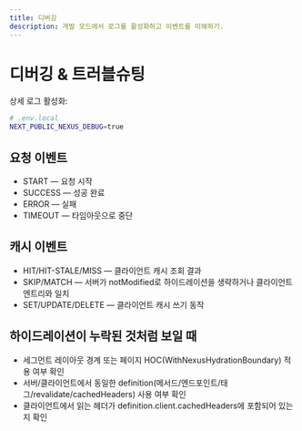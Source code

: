 ```yaml
---
title: 디버깅
description: 개발 모드에서 로그를 활성화하고 이벤트를 이해하기.
---
```


# 디버깅 & 트러블슈팅

상세 로그 활성화:

```bash path=null start=null
# .env.local
NEXT_PUBLIC_NEXUS_DEBUG=true
```

## 요청 이벤트

- START — 요청 시작
- SUCCESS — 성공 완료
- ERROR — 실패
- TIMEOUT — 타임아웃으로 중단

## 캐시 이벤트

- HIT/HIT-STALE/MISS — 클라이언트 캐시 조회 결과
- SKIP/MATCH — 서버가 notModified로 하이드레이션을 생략하거나 클라이언트 엔트리와 일치
- SET/UPDATE/DELETE — 클라이언트 캐시 쓰기 동작

## 하이드레이션이 누락된 것처럼 보일 때

- 세그먼트 레이아웃 경계 또는 페이지 HOC(WithNexusHydrationBoundary) 적용 여부 확인
- 서버/클라이언트에서 동일한 definition(메서드/엔드포인트/태그/revalidate/cachedHeaders) 사용 여부 확인
- 클라이언트에서 읽는 헤더가 definition.client.cachedHeaders에 포함되어 있는지 확인
